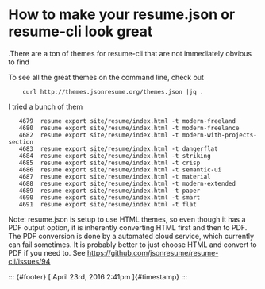 How to make your resume.json or resume-cli look great
=====================================================

.There are a ton of themes for resume-cli that are not immediately
obvious to find



To see all the great themes on the command line, check out

```
    curl http://themes.jsonresume.org/themes.json |jq .
```

I tried a bunch of them

```
   4679  resume export site/resume/index.html -t modern-freeland
   4680  resume export site/resume/index.html -t modern-freelance
   4682  resume export site/resume/index.html -t modern-with-projects-section
   4683  resume export site/resume/index.html -t dangerflat
   4684  resume export site/resume/index.html -t striking
   4685  resume export site/resume/index.html -t crisp
   4686  resume export site/resume/index.html -t semantic-ui
   4687  resume export site/resume/index.html -t material
   4688  resume export site/resume/index.html -t modern-extended
   4689  resume export site/resume/index.html -t paper
   4690  resume export site/resume/index.html -t smart
   4691  resume export site/resume/index.html -t flat

```


Note: resume.json is setup to use HTML themes, so even though it has a
PDF output option, it is inherently converting HTML first and then to
PDF. The PDF conversion is done by a automated cloud service, which
currently can fail sometimes. It is probably better to just choose HTML
and convert to PDF if you need to.
See <https://github.com/jsonresume/resume-cli/issues/94>

::: {#footer}
[ April 23rd, 2016 2:41pm ]{#timestamp}
:::
